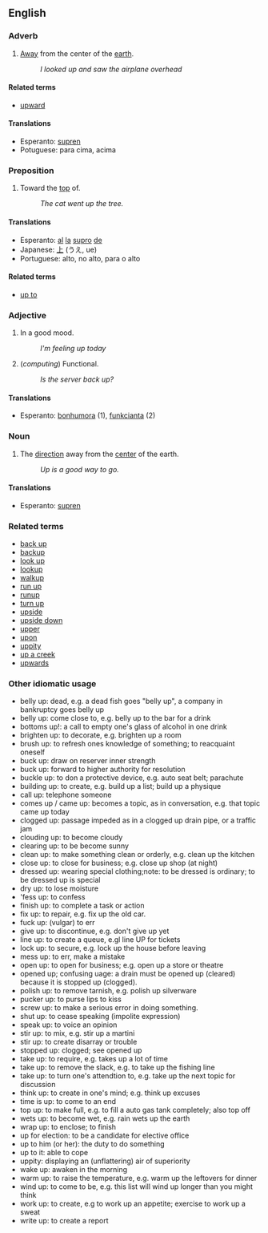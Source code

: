 == English ==

=== Adverb ===

# [[Away]] from the center of the [[earth]].
#: ''I looked up and saw the airplane overhead''

====Related terms====

*[[upward]]

====Translations====

*Esperanto: [[supren]]
*Potuguese: para cima, acima

=== Preposition ===

# Toward the [[top]] of.
#: ''The cat went up the tree.''

====Translations====
*Esperanto: [[al]] [[la]] [[supro]] [[de]]
*Japanese: [[上]] (うえ, ue)
*Portuguese: alto, no alto, para o alto

====Related terms====

*[[up to]]

=== Adjective ===

# In a good mood.
#: ''I'm feeling up today''
# (''computing'') Functional.
#: ''Is the server back up?''

==== Translations ====

*Esperanto: [[bonhumora]] (1), [[funkcii|funkcianta]] (2)

=== Noun ===

# The [[direction]] away from the [[center]] of the earth.
#: ''Up is a good way to go.''

==== Translations ====

*Esperanto: [[supren]]

===Related terms===

*[[back up]]
*[[backup]]
*[[look up]]
*[[lookup]]
*[[walkup]]
*[[run up]]
*[[runup]]
*[[turn up]]
*[[upside]]
*[[upside down]]
*[[upper]]
*[[upon]]
*[[uppity]]
*[[up a creek]]
*[[upwards]]

===Other idiomatic usage===
* belly up: dead, e.g. a dead fish goes "belly up", a company in bankruptcy goes belly up
* belly up: come close to, e.g. belly up to the bar for a drink
* bottoms up!: a call to empty one's glass of alcohol in one drink
* brighten up: to decorate, e.g. brighten up a room
* brush up: to refresh ones knowledge of something; to reacquaint oneself
* buck up: draw on reserver inner strength
* buck up: forward to higher authority for resolution
* buckle up: to don a protective device, e.g. auto seat belt; parachute
* building up: to create, e.g. build up a list; build up a physique
* call up: telephone someone
* comes up / came up: becomes a topic, as in conversation, e.g. that topic came up today
* clogged up: passage impeded as in a clogged up drain pipe, or a traffic jam
* clouding up: to become cloudy
* clearing up: to be become sunny
* clean up: to make something clean or orderly, e.g. clean up the kitchen
* close up: to close for business; e.g. close up shop (at night)
* dressed up: wearing special clothing;note: to be dressed is ordinary; to be dressed up is special 
* dry up: to lose moisture 
* 'fess up: to confess
* finish up: to complete a task or action
* fix up: to repair, e.g. fix up the old car.
* fuck up: (vulgar) to err
* give up: to discontinue, e.g. don't give up yet
* line up: to create a queue, e.gl line UP for tickets
* lock up: to secure, e.g. lock up the house before leaving
* mess up: to err, make a mistake
* open up: to open for business; e.g. open up a store or theatre
* opened up; confusing uage: a drain must be opened up (cleared) because it is stopped up (clogged).
* polish up: to remove tarnish, e.g. polish up silverware
* pucker up: to purse lips to kiss
* screw up: to make a serious error in doing something. 
* shut up: to cease speaking (impolite expression)
* speak up: to voice an opinion 
* stir up: to mix, e.g. stir up a martini
* stir up: to create disarray or trouble
* stopped up: clogged; see opened up
* take up: to require, e.g. takes up a lot of time
* take up: to remove the slack, e.g. to take up the fishing line
* take up: to turn one's attendtion to, e.g. take up the next topic for discussion
* think up: to create in one's mind; e.g. think up excuses
* time is up: to come to an end
* top up: to make full, e.g. to fill a auto gas tank completely; also top off
* wets up: to become wet, e.g. rain wets up the earth
* wrap up: to enclose; to finish
* up for election: to be a candidate for elective office
* up to him (or her): the duty to do something
* up to it: able to cope
* uppity: displaying an (unflattering) air of superiority
* wake up: awaken in the morning
* warm up: to raise the temperature, e.g. warm up the leftovers for dinner
* wind up: to come to be, e.g. this list will wind up longer than you might think 
* work up: to create, e.g to work up an appetite; exercise to work up a sweat
* write up: to create a report